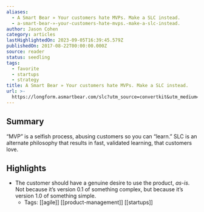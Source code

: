 ```yaml
---
aliases:
  - A Smart Bear » Your customers hate MVPs. Make a SLC instead.
  - a-smart-bear-»-your-customers-hate-mvps.-make-a-slc-instead.
author: Jason Cohen
category: articles
lastHighlightedOn: 2023-09-05T16:39:45.579Z
publishedOn: 2017-08-22T00:00:00.000Z
source: reader
status: seedling
tags:
  - favorite
  - startups
  - strategy
title: A Smart Bear » Your customers hate MVPs. Make a SLC instead.
url: >-
  https://longform.asmartbear.com/slc?utm_source=convertkit&utm_medium=email&utm_campaign=asmartbear_newsletter
---
```

## Summary

“MVP” is a selfish process, abusing customers so you can “learn.” SLC is an alternate philosophy that results in fast, validated learning, that customers love.

## Highlights

- The customer should have a genuine desire to use the product, _as-is_. Not because it’s version 0.1 of something complex, but because it’s version 1.0 of something simple.
    - Tags: [[agile]] [[product-management]] [[startups]]
